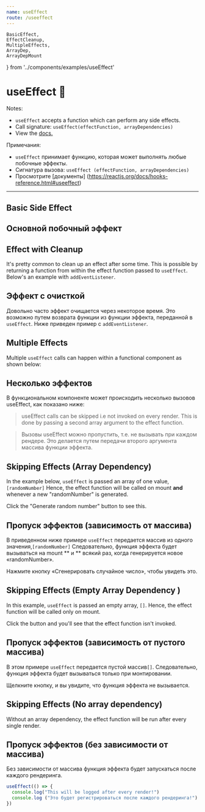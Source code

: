 ```yaml
---
name: useEffect
route: /useeffect
---
```



    BasicEffect,
    EffectCleanup,
    MultipleEffects,
    ArrayDep,
    ArrayDepMount
} from '../components/examples/useEffect'




# useEffect 🦋
 
Notes: 
 - `useEffect` accepts a function which can perform any side effects.      
 - Call signature: `useEffect(effectFunction, arrayDependencies)`
 - View the [docs.](https://reactjs.org/docs/hooks-reference.html#useeffect) 
 
 Примечания:
  - `useEffect` принимает функцию, которая может выполнять любые побочные эффекты.
  - Сигнатура вызова: `useEffect (effectFunction, arrayDependencies)`
  - Просмотрите [документы] (https://reactjs.org/docs/hooks-reference.html#useeffect)

--- 

## Basic Side Effect 
## Основной побочный эффект
<Editor code={BasicEffect}/>

## Effect with Cleanup 
It's pretty common to clean up an effect after some time. This is possible by returning a function from within the effect function passed to `useEffect`. 
Below's an example with `addEventListener`.

## Эффект с очисткой
Довольно часто эффект очищается через некоторое время. Это возможно путем возврата функции из функции эффекта, переданной в `useEffect`.
Ниже приведен пример с `addEventListener`.

<Editor code={EffectCleanup}/>

## Multiple Effects 
Multiple `useEffect` calls can happen within a functional component as shown below: 

## Несколько эффектов
В функциональном компоненте может происходить несколько вызовов useEffect, как показано ниже:

<Editor code={MultipleEffects}/>

> useEffect calls can be skipped i.e not invoked on every render. 
 This is done by passing a second array argument to the effect function. 

> Вызовы useEffect можно пропустить, т.е. не вызывать при каждом рендере.
  Это делается путем передачи второго аргумента массива функции эффекта.

## Skipping Effects (Array Dependency) 
In the example below, `useEffect` is passed an array of one value, `[randomNumber]`
Hence, the effect function will be called on mount **and** whenever a new "randomNumber" is generated. 

Click the "Generate random number" button to see this. 

## Пропуск эффектов (зависимость от массива)
В приведенном ниже примере `useEffect` передается массив из одного значения,` [randomNumber] `
Следовательно, функция эффекта будет вызываться на mount ** и ** всякий раз, когда генерируется новое «randomNumber».

Нажмите кнопку «Сгенерировать случайное число», чтобы увидеть это.

<Editor code={ArrayDep}/>

## Skipping Effects (Empty Array Dependency )
In this example, `useEffect` is passed an empty array, `[]`. 
Hence, the effect function will be called only on mount. 

Click the button and you'll see that the effect function isn't invoked. 


## Пропуск эффектов (зависимость от пустого массива)
В этом примере `useEffect` передается пустой массив` [] `.
Следовательно, функция эффекта будет вызываться только при монтировании.

Щелкните кнопку, и вы увидите, что функция эффекта не вызывается.

<Editor code={ArrayDepMount}/>

## Skipping Effects (No array dependency)
Without an array dependency, the effect function will be run after every single render. 

## Пропуск эффектов (без зависимости от массива)
Без зависимости от массива функция эффекта будет запускаться после каждого рендеринга.

```js
useEffect(() => {
  console.log("This will be logged after every render!")
  console.log ("Это будет регистрироваться после каждого рендеринга!")
})
```
